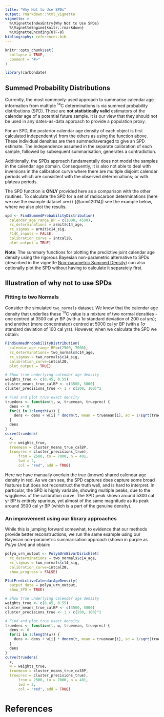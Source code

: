 ```yaml
---
title: "Why Not to Use SPDs"
output: rmarkdown::html_vignette
vignette: >
  %\VignetteIndexEntry{Why Not to Use SPDs}
  %\VignetteEngine{knitr::rmarkdown}
  %\VignetteEncoding{UTF-8}
bibliography: references.bib
---
```


```r
knitr::opts_chunk$set(
  collapse = TRUE,
  comment = "#>"
)
```

```r
library(carbondate)
```

## Summed Probability Distributions
Currently, the most commonly-used approach to summarise calendar age information from multiple ^14^C determinations is via summed probability distributions (SPD). These are **not statistically valid** estimators of the calendar age of a potential future sample. It is our view that they should not be used in any dates-as-data approach to provide a population proxy.  

For an SPD, the posterior calendar age density of each object is first calculated independently) from the others as using the function above. These individual densities are then summed/averaged to give an SPD estimate. The independence assumed in the separate calibration of each sample, followed by subsequent summarisation, generates a contradiction. 

Additionally, the SPDs approach fundamentally does not model the samples in the calendar age domain. Consequently, it is also not able to deal with inversions in the calibration curve where there are multiple disjoint calendar periods which are consistent with the observed determinations; or with plateau periods. 

The SPD function is **ONLY** provided here as a comparison with the other routines. To calculate the SPD for a set of radiocarbon determinations (here we use the example dataset `armit` [@armit2014]) see the example below, where we also plot the results.

```r
spd <- FindSummedProbabilityDistribution(
  calendar_age_range_BP = c(1000, 4500), 
  rc_determinations = armit$c14_age, 
  rc_sigmas = armit$c14_sig, 
  F14C_inputs = FALSE, 
  calibration_curve = intcal20,
  plot_output = TRUE)
```

**Note:** The summary functions for plotting the predictive joint calendar age density using the rigorous Bayesian non-parametric alternative to SPDs (described in the vignette [Non-parametric Summed Density](Non-parametric-summed-density.html)) can also optionally plot the SPD without having to calculate it separately first.

## Illustration of why not to use SPDs

### Fitting to two Normals

Consider the simulated `two_normals` dataset. We know that the calendar age density that underlies these ^14^C value is a mixture of two normal densities - one centred at 3500 cal yr BP (with a 1$\sigma$ standard deviation of 200 cal yrs); and another (more concentrated) centred at 5000 cal yr BP (with a 1$\sigma$ standard deviation of 100 cal yrs). However, when we calculate the SPD we obtain:

```r
FindSummedProbabilityDistribution(
  calendar_age_range_BP=c(2500, 7000),
  rc_determinations= two_normals$c14_age,
  rc_sigmas = two_normals$c14_sig,
  calibration_curve=intcal20,
  plot_output = TRUE)

# Show true underlying calendar age density
weights_true <- c(0.45, 0.55)
cluster_means_true_calBP <- c(3500, 5000)
cluster_precisions_true <- 1 / c(200, 100)^2

# Find and plot true exact density
truedens <- function(t, w, truemean, trueprec) {
  dens <- 0
  for(i in 1:length(w)) {
    dens <- dens + w[i] * dnorm(t, mean = truemean[i], sd = 1/sqrt(trueprec[i]))
  }
  dens
}
curve(truedens(
  x,
  w = weights_true,
  truemean = cluster_means_true_calBP,
  trueprec = cluster_precisions_true),
      from = 2500, to = 7000, n = 401,
      lwd = 2,
      col = "red", add = TRUE)

```
Here we have manually overlain the true (known) shared calendar age density in red. As we can see, the SPD captures does capture some broad features but does not reconstruct the truth well, and is hard to interpret. In particular, the SPD is highly variable, showing multiple peaks, due to the wiggliness of the calibration curve. The SPD peak shown around 5300 cal yr BP is entirely spurious, yet almost of the same magnitude as its peak around 3500 cal yr BP (which is a part of the genuine density). 

### An improvement using our library approaches

While this is jumping forward somewhat, to evidence that our methods provide better reconstructions, we run the same example using our Bayesian non-parametric summarisation approach (shown in purple as _Polya Urn_) and obtain:

```r
polya_urn_output <- PolyaUrnBivarDirichlet(
  rc_determinations = two_normals$c14_age,
  rc_sigmas = two_normals$c14_sig,
  calibration_curve=intcal20,
  show_progress = FALSE)

PlotPredictiveCalendarAgeDensity(
  output_data = polya_urn_output,
  show_SPD = TRUE)

# Show true underlying calendar age density
weights_true <- c(0.45, 0.55)
cluster_means_true_calBP <- c(3500, 5000)
cluster_precisions_true <- 1 / c(200, 100)^2

# Find and plot true exact density
truedens <- function(t, w, truemean, trueprec) {
  dens <- 0
  for(i in 1:length(w)) {
    dens <- dens + w[i] * dnorm(t, mean = truemean[i], sd = 1/sqrt(trueprec[i]))
  }
  dens
}
curve(truedens(
  x,
  w = weights_true,
  truemean = cluster_means_true_calBP,
  trueprec = cluster_precisions_true),
      from = 2500, to = 7000, n = 401,
      lwd = 2,
      col = "red", add = TRUE)
```


# References
